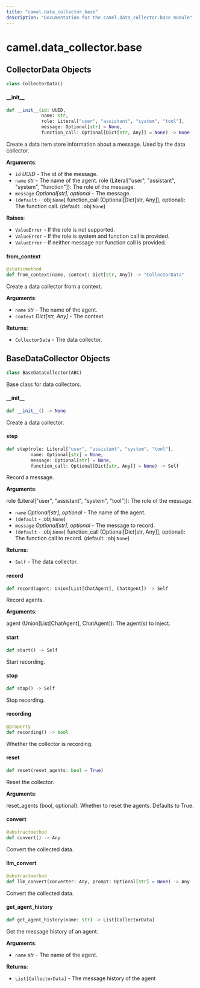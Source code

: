 ```yaml
---
title: "camel.data_collector.base"
description: "Documentation for the camel.data_collector.base module"
---
```


<a id="camel.data_collector.base"></a>

# camel.data\_collector.base

<a id="camel.data_collector.base.CollectorData"></a>

## CollectorData Objects

```python
class CollectorData()
```

<a id="camel.data_collector.base.CollectorData.__init__"></a>

#### \_\_init\_\_

```python
def __init__(id: UUID,
             name: str,
             role: Literal["user", "assistant", "system", "tool"],
             message: Optional[str] = None,
             function_call: Optional[Dict[str, Any]] = None) -> None
```

Create a data item store information about a message.
Used by the data collector.

**Arguments**:

  
- `id` _UUID_ - The id of the message.
- `name` _str_ - The name of the agent.
  role (Literal["user", "assistant", "system", "function"]):
  The role of the message.
- `message` _Optional[str], optional_ - The message.
- `(default` - :obj:`None`)
  function_call (Optional[Dict[str, Any]], optional):
  The function call. (default: :obj:`None`)
  

**Raises**:

  
- `ValueError` - If the role is not supported.
- `ValueError` - If the role is system and function call is provided.
- `ValueError` - If neither message nor function call is provided.

<a id="camel.data_collector.base.CollectorData.from_context"></a>

#### from\_context

```python
@staticmethod
def from_context(name, context: Dict[str, Any]) -> "CollectorData"
```

Create a data collector from a context.

**Arguments**:

- `name` _str_ - The name of the agent.
- `context` _Dict[str, Any]_ - The context.
  

**Returns**:

- `CollectorData` - The data collector.

<a id="camel.data_collector.base.BaseDataCollector"></a>

## BaseDataCollector Objects

```python
class BaseDataCollector(ABC)
```

Base class for data collectors.

<a id="camel.data_collector.base.BaseDataCollector.__init__"></a>

#### \_\_init\_\_

```python
def __init__() -> None
```

Create a data collector.

<a id="camel.data_collector.base.BaseDataCollector.step"></a>

#### step

```python
def step(role: Literal["user", "assistant", "system", "tool"],
         name: Optional[str] = None,
         message: Optional[str] = None,
         function_call: Optional[Dict[str, Any]] = None) -> Self
```

Record a message.

**Arguments**:

  role (Literal["user", "assistant", "system", "tool"]):
  The role of the message.
- `name` _Optional[str], optional_ - The name of the agent.
- `(default` - :obj:`None`)
- `message` _Optional[str], optional_ - The message to record.
- `(default` - :obj:`None`)
  function_call (Optional[Dict[str, Any]], optional):
  The function call to record. (default: :obj:`None`)
  

**Returns**:

- `Self` - The data collector.

<a id="camel.data_collector.base.BaseDataCollector.record"></a>

#### record

```python
def record(agent: Union[List[ChatAgent], ChatAgent]) -> Self
```

Record agents.

**Arguments**:

  agent (Union[List[ChatAgent], ChatAgent]):
  The agent(s) to inject.

<a id="camel.data_collector.base.BaseDataCollector.start"></a>

#### start

```python
def start() -> Self
```

Start recording.

<a id="camel.data_collector.base.BaseDataCollector.stop"></a>

#### stop

```python
def stop() -> Self
```

Stop recording.

<a id="camel.data_collector.base.BaseDataCollector.recording"></a>

#### recording

```python
@property
def recording() -> bool
```

Whether the collector is recording.

<a id="camel.data_collector.base.BaseDataCollector.reset"></a>

#### reset

```python
def reset(reset_agents: bool = True)
```

Reset the collector.

**Arguments**:

  reset_agents (bool, optional):
  Whether to reset the agents. Defaults to True.

<a id="camel.data_collector.base.BaseDataCollector.convert"></a>

#### convert

```python
@abstractmethod
def convert() -> Any
```

Convert the collected data.

<a id="camel.data_collector.base.BaseDataCollector.llm_convert"></a>

#### llm\_convert

```python
@abstractmethod
def llm_convert(converter: Any, prompt: Optional[str] = None) -> Any
```

Convert the collected data.

<a id="camel.data_collector.base.BaseDataCollector.get_agent_history"></a>

#### get\_agent\_history

```python
def get_agent_history(name: str) -> List[CollectorData]
```

Get the message history of an agent.

**Arguments**:

- `name` _str_ - The name of the agent.
  

**Returns**:

- `List[CollectorData]` - The message history of the agent

